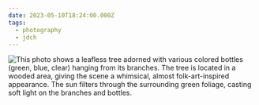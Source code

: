 ```yaml
---
date: 2023-05-10T18:24:00.000Z
tags:
  - photography
  - jdch
---
```

![This photo shows a leafless tree adorned with various colored bottles (green, blue, clear) hanging from its branches. The tree is located in a wooded area, giving the scene a whimsical, almost folk-art-inspired appearance. The sun filters through the surrounding green foliage, casting soft light on the branches and bottles.](/assets/photos/20230510-IMG_5890.jpg)
